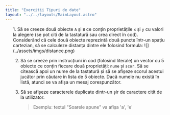 ```yaml
---
title: "Exercitii Tipuri de date"
layout: "../../layouts/MainLayout.astro"
---
```


<ol class="exercise-list">
1. Să se creeze două obiecte <code>A</code> și <code>B</code> ce conțin proprietățile <code>x</code> și <code>y</code> cu valori la alegere (se pot citi de la tastatură sau crea direct în cod). Considerând că cele două obiecte reprezintă două puncte într-un spațiu cartezian, să se calculeze distanța dintre ele folosind formula:
	![](../assets/imgs/distance.png)
   <InlineEditor type="ieditor" av-exercise="obiecte.json:1" />

2.   Să se creeze prin instrucțiuni în cod (folosind literale) un vector cu 5 obiecte ce conțin fiecare două proprietăți: <code>nume</code> și <code>scor</code>. Să se citească apoi un nume de la tastatură și să se afișeze scorul acestui jucător prin căutare în lista de 5 obiecte. Dacă numele nu există în listă, atunci se va afișa un mesaj corespunzător.<InlineEditor type="ieditor" av-exercise="obiecte.json:2"></InlineEditor>

3. Să se afișeze caracterele duplicate dintr-un șir de caractere citit de la utilizator.<InlineEditor type="ieditor" av-exercise="obiecte.json:3"></InlineEditor>
   > Exemplu: textul "Soarele apune" va afișa 'a', 'e'
</ol>